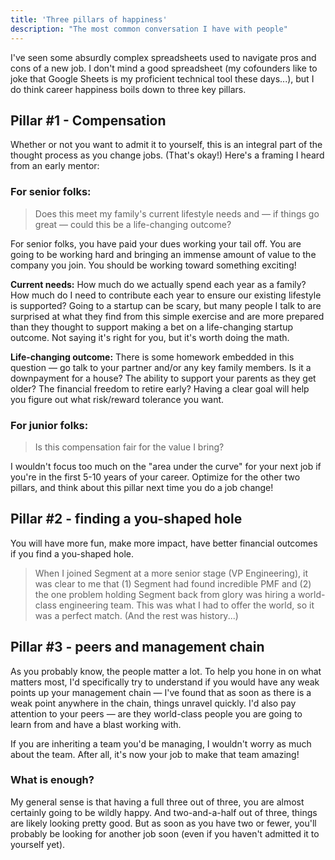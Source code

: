 ```yaml
---
title: 'Three pillars of happiness'
description: "The most common conversation I have with people"
---
```


I've seen some absurdly complex spreadsheets used to navigate pros and cons of a new job. I don't mind a good spreadsheet (my cofounders like to joke that Google Sheets is my proficient technical tool these days...), but I do think career happiness boils down to three key pillars. 

## Pillar #1 - Compensation
Whether or not you want to admit it to yourself, this is an integral part of the thought process as you change jobs. (That's okay!) Here's a framing I heard from an early mentor:

### For senior folks:

> Does this meet my family's current lifestyle needs and — if things go great — could this be a life-changing outcome?

For senior folks, you have paid your dues working your tail off. You are going to be working hard and bringing an immense amount of value to the company you join. You should be working toward something exciting!

**Current needs:** How much do we actually spend each year as a family? How much do I need to contribute each year to ensure our existing lifestyle is supported? Going to a startup can be scary, but many people I talk to are surprised at what they find from this simple exercise and are more prepared than they thought to support making a bet on a life-changing startup outcome. Not saying it's right for you, but it's worth doing the math.

**Life-changing outcome:** There is some homework embedded in this question — go talk to your partner and/or any key family members. Is it a downpayment for a house? The ability to support your parents as they get older? The financial freedom to retire early? Having a clear goal will help you figure out what risk/reward tolerance you want.

### For junior folks:

> Is this compensation fair for the value I bring?

I wouldn't focus too much on the "area under the curve" for your next job if you're in the first 5-10 years of your career. Optimize for the other two pillars, and think about this pillar next time you do a job change!

## Pillar #2 - finding a you-shaped hole
You will have more fun, make more impact, have better financial outcomes if you find a you-shaped hole. 

> When I joined Segment at a more senior stage (VP Engineering), it was clear to me that (1) Segment had found incredible PMF and (2) the one problem holding Segment back from glory was hiring a world-class engineering team. This was what I had to offer the world, so it was a perfect match. (And the rest was history...)

## Pillar #3 - peers and management chain
As you probably know, the people matter a lot. To help you hone in on what matters most, I'd specifically try to understand if you would have any weak points up your management chain — I've found that as soon as there is a weak point anywhere in the chain, things unravel quickly. I'd also pay attention to your peers — are they world-class people you are going to learn from and have a blast working with. 

If you are inheriting a team you'd be managing, I wouldn't worry as much about the team. After all, it's now your job to make that team amazing!

### What is enough?
My general sense is that having a full three out of three, you are almost certainly going to be wildly happy. And two-and-a-half out of three, things are likely looking pretty good. But as soon as you have two or fewer, you'll probably be looking for another job soon (even if you haven't admitted it to yourself yet).
